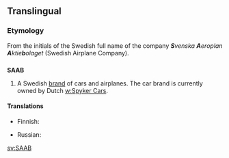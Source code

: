 ==Translingual==
{{wikipedia}}

===Etymology===
From the initials of the Swedish full name of the company '''''S'''venska '''A'''eroplan '''A'''ktie'''b'''olaget'' (Swedish Airplane Company).

==={{initialism|mul}}===
'''SAAB'''

# A Swedish [[brand]] of cars and airplanes. The car brand is currently owned by Dutch [[w:Spyker Cars]].

====Translations====
{{trans-top|Swedish brand of cars and airplanes}}
* Finnish: {{t|fi|Saab}}
{{trans-mid}}
* Russian: {{t|ru|Сааб|tr=Saab|sc=Cyrl}}
{{trans-bottom}}

[[sv:SAAB]]